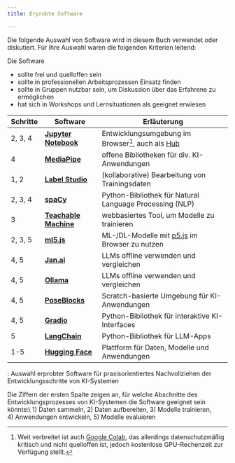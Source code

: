 ```yaml
---
title: Erprobte Software

---
```






Die folgende Auswahl von Software wird in diesem Buch verwendet oder diskutiert. Für ihre Auswahl waren die folgenden Kriterien leitend:

Die Software

- sollte frei und quelloffen sein
- sollte in professionellen Arbeitsprozessen Einsatz finden
- sollte in Gruppen nutzbar sein, um Diskussion über das Erfahrene zu ermöglichen
- hat sich in Workshops und Lernsituationen als geeignet erwiesen

| Schritte                                                                                            | Software                                                                                            | Erläuterung                                                                                         |
| --------------------------------------------------------------------------------------------------- | --------------------------------------------------------------------------------------------------- | --------------------------------------------------------------------------------------------------- |
| 2, 3, 4                                                                                             | [**Jupyter Notebook**](https://jupyter.org/)                                                        | Entwicklungsumgebung im Browser[^2], auch als [Hub](https://tljh.jupyter.org/en/latest/index.html#) |
| 4                                                                                                   | [**MediaPipe**](https://developers.google.com/mediapipe)                                            | offene Bibliotheken für div. KI-Anwendungen                                                         |
| 1, 2                                                                                                | [**Label Studio**](https://labelstud.io/)                                                           | (kollaborative) Bearbeitung von Trainingsdaten                                                      |
| 2, 3, 4                                                                                             | [**spaCy**](https://spacy.io/)                                                                      | Python-Bibliothek für Natural Language Processing (NLP)                                             |
| 3                                                                                                   | [**Teachable Machine**](https://teachablemachine.withgoogle.com/)                                   | webbasiertes Tool, um Modelle zu trainieren                                                         |
| 2, 3, 5                                                                                             | [**ml5.js**](https://ml5js.org/)                                                                    | ML-/DL-Modelle mit [p5.js](https://p5js.org/) im Browser zu nutzen                                  |
| 4, 5                                                                                                | [**Jan.ai**](https://www.jan.ai/)                                                                   | LLMs offline verwenden und vergleichen                                                              |
| 4, 5                                                                                                | [**Ollama**](https://ollama.com/)                                                                   | LLMs offline verwenden und vergleichen                                                              |
| 4, 5                                                                                                | [**PoseBlocks**](https://playground.raise.mit.edu/create/)                                          | Scratch-basierte Umgebung für KI-Anwendungen                                                        |
| 4, 5                                                                                                | [**Gradio**](https://www.gradio.app/)                                                               | Python-Bibliothek für interaktive KI-Interfaces                                                     |
| 5                                                                                                   | [**LangChain**](https://python.langchain.com/docs/get_started/introduction/)                        | Python-Bibliothek für LLM-Apps                                                                      |
| 1-5                                                                                                 | [**Hugging Face**](https://huggingface.co/)                                                         | Plattform für Daten, Modelle und Anwendungen                                                        |

: Auswahl erprobter Software für praxisorientiertes Nachvollziehen der Entwicklungsschritte von KI-Systemen 

<Aside>
Die Ziffern der ersten Spalte zeigen an, für welche Abschnitte des Entwicklungsprozesses von KI-Systemen die Software geeignet sein könnte:\
1)&nbsp;Daten sammeln, 2)&nbsp;Daten aufbereiten, 3)&nbsp;Modelle trainieren, 4)&nbsp;Anwendungen entwickeln, 5)&nbsp;Modelle evaluieren
</Aside>

[^2]: Weit verbreitet ist auch [Google Colab](https://colab.research.google.com/), das allerdings datenschutzmäßig kritisch und nicht quelloffen ist, jedoch kostenlose GPU-Rechenzeit zur Verfügung stellt.
[^3]: [scikit-learn](https://scikit-learn.org/stable/), [Tensorflow](https://www.tensorflow.org/) und [PyTorch](https://pytorch.org/) sind ebenfalls quelloffen und zentral für die offene KI-Entwicklung, bieten sich aber nicht unbedingt für soziale Lernsituationen an.
